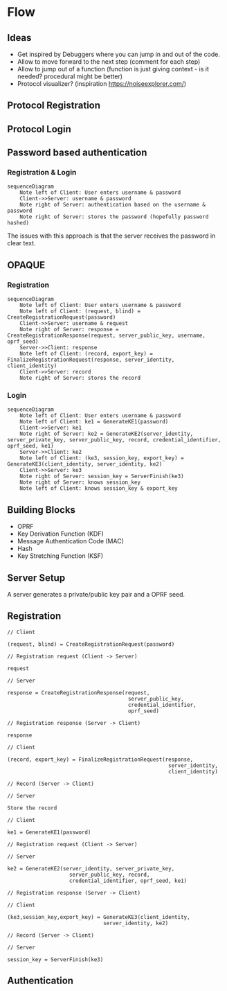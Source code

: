# Flow

## Ideas

- Get inspired by Debuggers where you can jump in and out of the code.
- Allow to move forward to the next step (comment for each step)
- Allow to jump out of a function (function is just giving context - is it needed? procedural might be better)
- Protocol visualizer? (inspiration https://noiseexplorer.com/)

## Protocol Registration


<Protocol />

## Protocol Login


<ProtocolLogin />

## Password based authentication

### Registration & Login

```mermaid
sequenceDiagram
    Note left of Client: User enters username & password
    Client->>Server: username & password
    Note right of Server: authentication based on the username & password
    Note right of Server: stores the password (hopefully password hashed)
```

The issues with this approach is that the server receives the password in clear text.

## OPAQUE

### Registration

```mermaid
sequenceDiagram
    Note left of Client: User enters username & password
    Note left of Client: (request, blind) = CreateRegistrationRequest(password)
    Client->>Server: username & request
    Note right of Server: response = CreateRegistrationResponse(request, server_public_key, username, oprf_seed)
    Server->>Client: response
    Note left of Client: (record, export_key) = FinalizeRegistrationRequest(response, server_identity, client_identity)
    Client->>Server: record
    Note right of Server: stores the record
```

### Login

```mermaid
sequenceDiagram
    Note left of Client: User enters username & password
    Note left of Client: ke1 = GenerateKE1(password)
    Client->>Server: ke1
    Note right of Server: ke2 = GenerateKE2(server_identity, server_private_key, server_public_key, record, credential_identifier, oprf_seed, ke1)
    Server->>Client: ke2
    Note left of Client: (ke3, session_key, export_key) = GenerateKE3(client_identity, server_identity, ke2)
    Client->>Server: ke3
    Note right of Server: session_key = ServerFinish(ke3)
    Note right of Server: knows session_key
    Note left of Client: knows session_key & export_key
```


## Building Blocks

- OPRF
- Key Derivation Function (KDF)
- Message Authentication Code (MAC)
- Hash
- Key Stretching Function (KSF)

## Server Setup

A server generates a private/public key pair and a OPRF seed.

## Registration

```
// Client

(request, blind) = CreateRegistrationRequest(password)

// Registration request (Client -> Server)

request

// Server

response = CreateRegistrationResponse(request,
                                       server_public_key,
                                       credential_identifier,
                                       oprf_seed)

// Registration response (Server -> Client)

response

// Client

(record, export_key) = FinalizeRegistrationRequest(response,
                                                    server_identity,
                                                    client_identity)

// Record (Server -> Client)

// Server

Store the record
```

```
// Client

ke1 = GenerateKE1(password)

// Registration request (Client -> Server)

// Server

ke2 = GenerateKE2(server_identity, server_private_key,
                    server_public_key, record,
                    credential_identifier, oprf_seed, ke1)

// Registration response (Server -> Client)

// Client

(ke3,session_key,export_key) = GenerateKE3(client_identity,
                               server_identity, ke2)

// Record (Server -> Client)

// Server

session_key = ServerFinish(ke3)
```


## Authentication

```

```